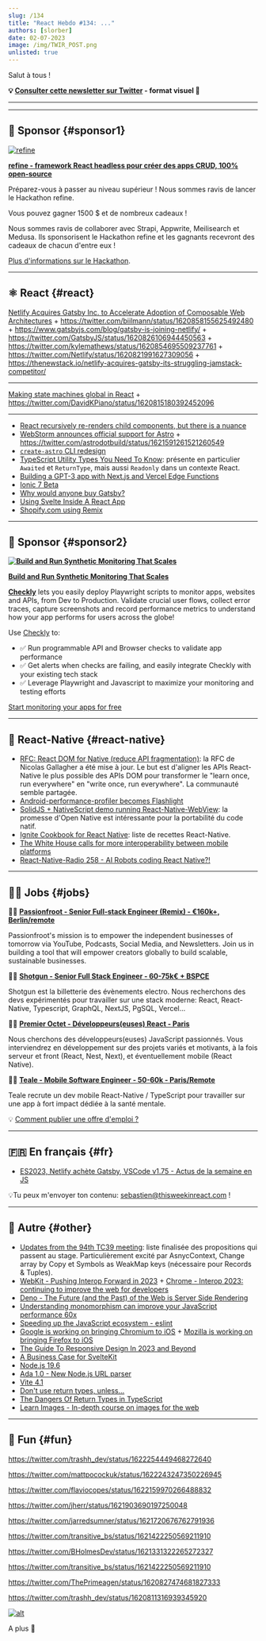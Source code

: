 ```yaml
---
slug: /134
title: "React Hebdo #134: ..."
authors: [slorber]
date: 02-07-2023
image: /img/TWIR_POST.png
unlisted: true
---
```


Salut à tous !

<Todo />

<!-- truncate -->

**💡 [Consulter cette newsletter sur Twitter](https://slo.im/thread) - format visuel 🎨**

---


<Support />

---

## 💸 Sponsor {#sponsor1}

[![refine](/emails/issues/132/refine.png)](https://github.com/refinedev/refine)

[**refine - framework React headless pour créer des apps CRUD, 100% open-source**](https://github.com/refinedev/refine)

Préparez-vous à passer au niveau supérieur ! Nous sommes ravis de lancer le Hackathon refine.

Vous pouvez gagner 1500 $ et de nombreux cadeaux !

Nous sommes ravis de collaborer avec Strapi, Appwrite, Meilisearch et Medusa. Ils sponsorisent le Hackathon refine et les gagnants recevront des cadeaux de chacun d'entre eux !

[Plus d'informations sur le Hackathon](https://s.refine.dev/hackathon).

---

## ⚛️ React {#react}

[Netlify Acquires Gatsby Inc. to Accelerate Adoption of Composable Web Architectures](https://www.netlify.com/press/netlify-acquires-gatsby-inc-to-accelerate-adoption-of-composable-web-architectures/) + https://twitter.com/biilmann/status/1620858155625492480 + https://www.gatsbyjs.com/blog/gatsby-is-joining-netlify/ + https://twitter.com/GatsbyJS/status/1620826106944450563 + https://twitter.com/kylemathews/status/1620854695509237761 + https://twitter.com/Netlify/status/1620821991627309056 + https://thenewstack.io/netlify-acquires-gatsby-its-struggling-jamstack-competitor/

---

[Making state machines global in React](https://stately.ai/blog/making-state-machines-global-in-react) + https://twitter.com/DavidKPiano/status/1620815180392452096

---

- [React recursively re-renders child components, but there is a nuance](https://alexsidorenko.com/blog/react-render-children-prop/)
- [WebStorm announces official support for Astro](https://astro.build/blog/astro-webstorm-support/) + https://twitter.com/astrodotbuild/status/1621591261521260549
- [`create-astro` CLI redesign](https://twitter.com/n_moore/status/1621524815550074880)
- [TypeScript Utility Types You Need To Know](https://www.builder.io/blog/utility-types): présente en particulier `Awaited` et `ReturnType`, mais aussi `Readonly` dans un contexte React.
- [Building a GPT-3 app with Next.js and Vercel Edge Functions](https://vercel.com/blog/gpt-3-app-next-js-vercel-edge-functions)
- [Ionic 7 Beta](https://ionic.io/blog/announcing-the-ionic-7-beta)
- [Why would anyone buy Gatsby?](https://www.youtube.com/watch?v=5HE6FcOpit8)
- [Using Svelte Inside A React App](https://www.youtube.com/watch?v=FrusJNycQvk)
- [Shopify.com using Remix](https://twitter.com/remix_run/status/1622666016135475200)

<SubscribeFormEmbed />

---

## 💸 Sponsor {#sponsor2}

**[![Build and Run Synthetic Monitoring That Scales](/emails/issues/134/checkly.jpg)](https://www.checklyhq.com/?utm_medium=email&utm_source=newsletter&utm_campaign=this-week-in-react-february)**

**[Build and Run Synthetic Monitoring That Scales](https://www.checklyhq.com/?utm_medium=email&utm_source=newsletter&utm_campaign=this-week-in-react-february)**

**[Checkly](https://www.checklyhq.com/?utm_medium=email&utm_source=newsletter&utm_campaign=this-week-in-react-february)** lets you easily deploy Playwright scripts to monitor apps, websites and APIs, from Dev to Production. Validate crucial user flows, collect error traces, capture screenshots and record performance metrics to understand how your app performs for users across the globe!

Use [Checkly](https://www.checklyhq.com/?utm_medium=email&utm_source=newsletter&utm_campaign=this-week-in-react-february) to:

- ✅ Run programmable API and Browser checks to validate app performance
- ✅ Get alerts when checks are failing, and easily integrate Checkly with your existing tech stack
- ✅ Leverage Playwright and Javascript to maximize your monitoring and testing efforts

[Start monitoring your apps for free](https://www.checklyhq.com/?utm_medium=email&utm_source=newsletter&utm_campaign=this-week-in-react-february)

---

## 📱 React-Native {#react-native}

- [RFC: React DOM for Native (reduce API fragmentation)](https://twitter.com/ReactWeb/status/1621220405251014656): la RFC de Nicolas Gallagher a été mise à jour. Le but est d'aligner les APIs React-Native le plus possible des APIs DOM pour transformer le "learn once, run everywhere" en "write once, run everywhere". La communauté semble partagée.
- [Android-performance-profiler becomes Flashlight](https://twitter.com/almouro/status/1622588283740880897)
- [SolidJS + NativeScript demo running React-Native-WebView](https://twitter.com/ammarahm_ed/status/1622259723729764354): la promesse d'Open Native est intéressante pour la portabilité du code natif.
- [Ignite Cookbook for React Native](https://twitter.com/ir_ignite/status/1621202420704620544): liste de recettes React-Native.
- [The White House calls for more interoperability between mobile platforms](https://twitter.com/JI/status/1620948253381632000)
- [React-Native-Radio 258 - AI Robots coding React Native?!](https://reactnativeradio.com/episodes/r258-robots-coding-react-native)

---

## 🧑‍💻 Jobs {#jobs}

🧑‍💼 [**Passionfroot - Senior Full-stack Engineer (Remix) - €160k+, Berlin/remote**](https://passionfroot.recruitee.com/o/senior-fullstack-engineer)

Passionfroot's mission is to empower the independent businesses of tomorrow via YouTube, Podcasts, Social Media, and Newsletters. Join us in building a tool that will empower creators globally to build scalable, sustainable businesses.

🧑‍💼 [**Shotgun - Senior Full Stack Engineer - 60-75k€ + BSPCE**](https://shotgun.teamtailor.com/jobs/1981578-senior-full-stack-engineer)

Shotgun est la billetterie des évènements electro. Nous recherchons des devs expérimentés pour travailler sur une stack moderne: React, React-Native, Typescript, GraphQL, NextJS, PgSQL, Vercel...

🧑‍💼 [**Premier Octet - Développeurs(euses) React - Paris**](https://www.premieroctet.com/jobs)

Nous cherchons des développeurs(euses) JavaScript passionnés. Vous interviendrez en développement sur des projets variés et motivants, à la fois serveur et front (React, Nest, Next), et éventuellement mobile (React Native).

🧑‍💼 [**Teale - Mobile Software Engineer - 50-60k - Paris/Remote**](https://sebastienlorber.mylittleteam.com/teale/multifunctional/mobile-software-engineer)

Teale recrute un dev mobile React-Native / TypeScript pour travailler sur une app à fort impact dédiée à la santé mentale.

💡 [Comment publier une offre d'emploi ?](https://thisweekinreact.com/fr/sponsor)

---

## 🇫🇷 En français {#fr}

- [ES2023, Netlify achète Gatsby, VSCode v1.75 - Actus de la semaine en JS](https://www.youtube.com/watch?v=-DWyB-D52FI)

💡Tu peux m'envoyer ton contenu: [sebastien@thisweekinreact.com](mailto:sebastien@thisweekinreact.com?subject=Contenu%20en%20fran%C3%A7ais) !

<Todo />

---

## 🔀 Autre {#other}

- [Updates from the 94th TC39 meeting](https://dev.to/hemanth/updates-from-the-94th-tc39-meeting-48mb): liste finalisée des propositions qui passent au stage. Particulièrement excité par AsnycContext, Change array by Copy et Symbols as WeakMap keys (nécessaire pour Records & Tuples).
- [WebKit - Pushing Interop Forward in 2023](https://webkit.org/blog/13706/interop-2023/) + [Chrome - Interop 2023: continuing to improve the web for developers](https://web.dev/interop-2023/)
- [Deno - The Future (and the Past) of the Web is Server Side Rendering](https://deno.com/blog/the-future-and-past-is-server-side-rendering)
- [Understanding monomorphism can improve your JavaScript performance 60x](https://twitter.com/mhevery/status/1622499229813047296)
- [Speeding up the JavaScript ecosystem - eslint](https://marvinh.dev/blog/speeding-up-javascript-ecosystem-part-3/)
- [Google is working on bringing Chromium to iOS](https://twitter.com/OpenWebAdvocacy/status/1621653519274246144) + [Mozilla is working on bringing Firefox to iOS](https://twitter.com/OpenWebAdvocacy/status/1622898924775415808)
- [The Guide To Responsive Design In 2023 and Beyond](https://ishadeed.com/article/responsive-design/)
- [A Business Case for SvelteKit](https://elliscs.hashnode.dev/a-business-case-for-sveltekit)
- [Node.js 19.6](https://twitter.com/ruyadorno/status/1621186886470361093)
- [Ada 1.0 - New Node.js URL parser](https://twitter.com/nodejs/status/1622707746716917761)
- [Vite 4.1](https://twitter.com/vite_js/status/1621149774627094535)
- [Don't use return types, unless...](https://www.youtube.com/watch?v=nwSe95uFN8E)
- [The Dangers Of Return Types in TypeScript](https://www.youtube.com/watch?v=I6V2FkW1ozQ)
- [Learn Images - In-depth course on images for the web](https://web.dev/learn/images/)

---

## 🤭 Fun {#fun}

https://twitter.com/trashh_dev/status/1622254449468272640

https://twitter.com/mattpocockuk/status/1622243247350226945

https://twitter.com/flaviocopes/status/1622159970266488832

https://twitter.com/jherr/status/1621903690197250048

https://twitter.com/jarredsumner/status/1621720676762791936

https://twitter.com/transitive_bs/status/1621422250569211910

https://twitter.com/BHolmesDev/status/1621331322265272327

https://twitter.com/transitive_bs/status/1621422250569211910

https://twitter.com/ThePrimeagen/status/1620827474681827333

https://twitter.com/trashh_dev/status/1620811316939345920

[![alt](/emails/issues/122/meme.jpg)](https://twitter.com/todo)

A plus 👋
